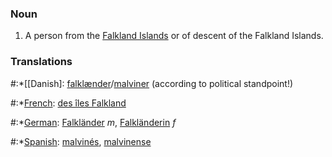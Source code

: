 ===Noun===
#A person from the [[Falkland Islands]] or of descent of the Falkland Islands.

===Translations===
#:*[[Danish]: [[falklænder]]/[[malviner]] (according to political standpoint!)
#:*[[French]]: [[des îles Falkland]]
#:*[[German]]: [[Falkländer]] ''m'', [[Falkländerin]] ''f''
#:*[[Spanish]]: [[malvinés]], [[malvinense]]
